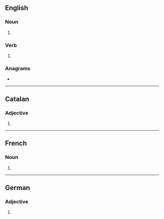 {{also|inversés}}
==English==

===Noun===
{{head|en|noun form}}

# {{plural of|en|inverse}}

===Verb===
{{head|en|verb form}}

# {{en-third-person singular of|inverse}}

===Anagrams===
* {{anagrams|en|a=eeinrssv|inserves|versines}}

----

==Catalan==

===Adjective===
{{head|ca|adjective form}}

# {{feminine plural of|ca|invers}}

----

==French==

===Noun===
{{head|fr|noun plural form|g=m}}

# {{plural of|fr|inverse}}

----

==German==

===Adjective===
{{head|de|adjective form}}

# {{de-adj form of|invers}}
